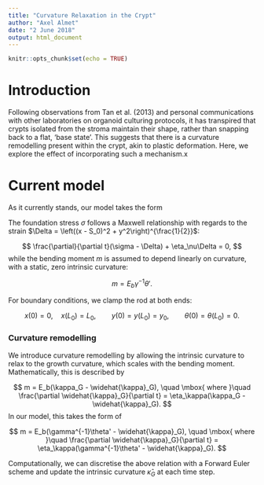 ```yaml
---
title: "Curvature Relaxation in the Crypt"
author: "Axel Almet"
date: "2 June 2018"
output: html_document
---
```


```r
knitr::opts_chunk$set(echo = TRUE)
```

# Introduction
Following observations from Tan et al. (2013) and personal communications with other laboratories on organoid culturing protocols, it has transpired that crypts isolated from the stroma maintain their shape, rather than snapping back to a flat, 'base state'. This suggests that there is a curvature remodelling present within the crypt, akin to plastic deformation. Here, we explore the effect of incorporating such a mechanism.x

# Current model
As it currently stands, our model takes the form

\begin{align}
&x' = \alpha\gamma\cos\theta, \qquad y' = \alpha\gamma\sin\theta,\\
&F' = k\frac{\sigma}{\Delta}(x - S_0), \qquad G' = k\frac{\sigma}{\Delta}y,\\
&m' = \alpha\gamma(F\sin\theta - G\cos\theta).
\end{align}

The foundation stress $\sigma$ follows a Maxwell relationship with regards to the strain $\Delta = \left((x - S_0)^2 + y^2\right)^{\frac{1}{2}}$:

$$ \frac{\partial}{\partial t}(\sigma - \Delta) + \eta_\nu\Delta = 0, $$
while the bending moment $m$ is assumed to depend linearly on curvature, with a static, zero intrinsic curvature:

$$ m = E_b\gamma^{-1}\theta'.$$

For boundary conditions, we clamp the rod at both ends:

$$
x(0) = 0, \quad x(L_0) = L_0, \qquad y(0) = y(L_0) = y_0, \qquad \theta(0) = \theta(L_0) = 0.
$$

### Curvature remodelling
We introduce curvature remodelling by allowing the intrinsic curvature to relax to the growth curvature, which scales with the bending moment. Mathematically, this is described by

$$ m = E_b(\kappa_G - \widehat{\kappa}_G), \quad \mbox{ where }\quad  \frac{\partial \widehat{\kappa}_G}{\partial t} = \eta_\kappa(\kappa_G - \widehat{\kappa}_G). $$
In our model, this takes the form of 

$$ m = E_b(\gamma^{-1}\theta' - \widehat{\kappa}_G), \quad \mbox{ where }\quad  \frac{\partial \widehat{\kappa}_G}{\partial t} = \eta_\kappa(\gamma^{-1}\theta' - \widehat{\kappa}_G). $$

Computationally, we can discretise the above relation with a Forward Euler scheme and update the intrinsic curvature $\widehat{\kappa}_G$  at each time step.
